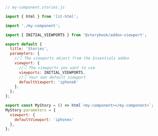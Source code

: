 ```js
// my-component.stories.js

import { html } from 'lit-html';

import './my-component';

import { INITIAL_VIEWPORTS } from '@storybook/addon-viewport';

export default {
  title: 'Stories',
  parameters: {
    //👇 The viewports object from the Essentials addon
    viewport: {
      //👇 The viewports you want to use
      viewports: INITIAL_VIEWPORTS,
      //👇 Your own default viewport
      defaultViewport: 'iphone6'
    },
  };
};

export const MyStory = () => html`<my-component></my-component>`;
MyStory.parameters = {
  viewport: {
    defaultViewport: 'iphonex'
  },
};
```
